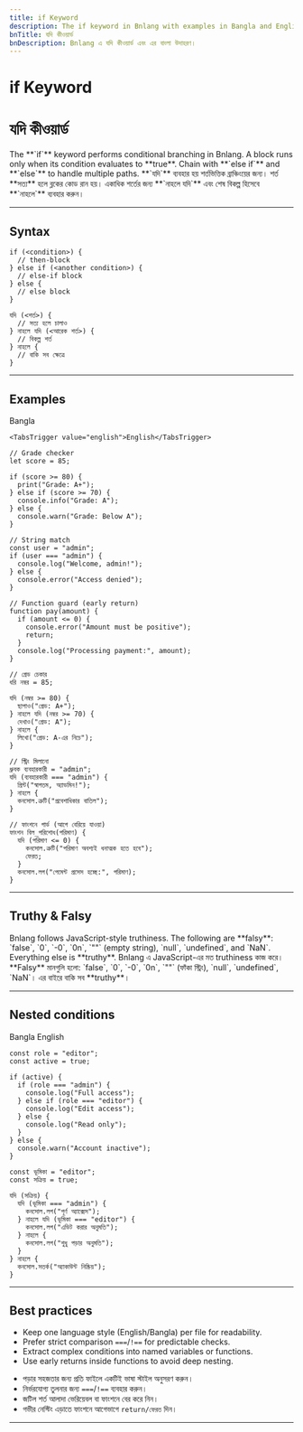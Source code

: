 ```yaml
---
title: if Keyword
description: The if keyword in Bnlang with examples in Bangla and English.
bnTitle: যদি কীওয়ার্ড
bnDescription: Bnlang এ যদি কীওয়ার্ড এবং এর বাংলা উদাহরণ।
---
```


# <I18nEnglish>if Keyword</I18nEnglish>
# <I18nBangla>যদি কীওয়ার্ড</I18nBangla>


<I18nEnglish>
The **`if`** keyword performs conditional branching in Bnlang.  
A block runs only when its condition evaluates to **true**.  
Chain with **`else if`** and **`else`** to handle multiple paths.
</I18nEnglish>

<I18nBangla>
**`যদি`** ব্যবহার হয় শর্তভিত্তিক ব্রাঞ্চিংয়ের জন্য।  
শর্ত **সত্য** হলে ব্লকের কোড রান হয়।  
একাধিক শর্তের জন্য **`নাহলে যদি`** এবং শেষ বিকল্প হিসেবে **`নাহলে`** ব্যবহার করুন।
</I18nBangla>



---

## Syntax

<I18nEnglish>

```bnl
if (<condition>) {
  // then-block
} else if (<another condition>) {
  // else-if block
} else {
  // else block
}
```
</I18nEnglish>

<I18nBangla>

```bnl
যদি (<শর্ত>) {
  // সত্য হলে চালাও
} নাহলে যদি (<আরেক শর্ত>) {
  // বিকল্প শর্ত
} নাহলে {
  // বাকি সব ক্ষেত্রে
}
```
</I18nBangla>



---

## Examples

<Tabs defaultValue="bangla" className="w-full">
  <TabsList>
    <TabsTrigger value="bangla">Bangla</TabsTrigger>
    
    <TabsTrigger value="english">English</TabsTrigger>
  </TabsList>

  <TabsContent value="english">

```bnl
// Grade checker
let score = 85;

if (score >= 80) {
  print("Grade: A+");
} else if (score >= 70) {
  console.info("Grade: A");
} else {
  console.warn("Grade: Below A");
}

// String match
const user = "admin";
if (user === "admin") {
  console.log("Welcome, admin!");
} else {
  console.error("Access denied");
}

// Function guard (early return)
function pay(amount) {
  if (amount <= 0) {
    console.error("Amount must be positive");
    return;
  }
  console.log("Processing payment:", amount);
}
```
  </TabsContent>

  <TabsContent value="bangla">

```bnl
// গ্রেড চেকার
ধরি নম্বর = 85;

যদি (নম্বর >= 80) {
  ছাপাও("গ্রেড: A+");
} নাহলে যদি (নম্বর >= 70) {
  দেখাও("গ্রেড: A");
} নাহলে {
  লিখো("গ্রেড: A-এর নিচে");
}

// স্ট্রিং মিলানো
ধ্রুবক ব্যবহারকারী = "admin";
যদি (ব্যবহারকারী === "admin") {
  প্রিন্ট("স্বাগতম, অ্যাডমিন!");
} নাহলে {
  কনসোল.ত্রুটি("প্রবেশাধিকার বাতিল");
}

// ফাংশনে গার্ড (আগে বেরিয়ে যাওয়া)
ফাংশন বিল_পরিশোধ(পরিমাণ) {
  যদি (পরিমাণ <= 0) {
    কনসোল.ত্রুটি("পরিমাণ অবশ্যই ধনাত্মক হতে হবে");
    ফেরত;
  }
  কনসোল.লগ("পেমেন্ট প্রসেস হচ্ছে:", পরিমাণ);
}
```
  </TabsContent>

  
</Tabs>

---

## Truthy & Falsy

<I18nEnglish>
Bnlang follows JavaScript-style truthiness. The following are **falsy**:
`false`, `0`, `-0`, `0n`, `""` (empty string), `null`, `undefined`, and `NaN`.  
Everything else is **truthy**.
</I18nEnglish>

<I18nBangla>
Bnlang এ JavaScript-এর মত truthiness কাজ করে। **Falsy** মানগুলি হলো:
`false`, `0`, `-0`, `0n`, `""` (ফাঁকা স্ট্রিং), `null`, `undefined`, `NaN`।  
এর বাইরে বাকি সব **truthy**।
</I18nBangla>



---

## Nested conditions

<Tabs defaultValue="bangla" className="w-full">
  <TabsList>
    <TabsTrigger value="bangla">Bangla</TabsTrigger>
    <TabsTrigger value="english">English</TabsTrigger>
    
  </TabsList>

  <TabsContent value="english">

```bnl
const role = "editor";
const active = true;

if (active) {
  if (role === "admin") {
    console.log("Full access");
  } else if (role === "editor") {
    console.log("Edit access");
  } else {
    console.log("Read only");
  }
} else {
  console.warn("Account inactive");
}
```
  </TabsContent>

  <TabsContent value="bangla">

```bnl
const ভূমিকা = "editor";
const সক্রিয় = true;

যদি (সক্রিয়) {
  যদি (ভূমিকা === "admin") {
    কনসোল.লগ("পূর্ণ অ্যাক্সেস");
  } নাহলে যদি (ভূমিকা === "editor") {
    কনসোল.লগ("এডিট করার অনুমতি");
  } নাহলে {
    কনসোল.লগ("শুধু পড়ার অনুমতি");
  }
} নাহলে {
  কনসোল.সতর্ক("অ্যাকাউন্ট নিষ্ক্রিয়");
}
```
  </TabsContent>

  
</Tabs>

---

## Best practices

<I18nEnglish>

- Keep one language style (English/Bangla) per file for readability.
- Prefer strict comparison `===`/`!==` for predictable checks.
- Extract complex conditions into named variables or functions.
- Use early returns inside functions to avoid deep nesting.
</I18nEnglish>

<I18nBangla>

- পড়ার সহজতার জন্য প্রতি ফাইলে একটিই ভাষা স্টাইল অনুসরণ করুন।
- নির্ভরযোগ্য তুলনার জন্য `===`/`!==` ব্যবহার করুন।
- জটিল শর্ত আলাদা ভেরিয়েবল বা ফাংশনে বের করে নিন।
- গভীর নেস্টিং এড়াতে ফাংশনে আগেভাগে `return/ফেরত` দিন।
</I18nBangla>



---